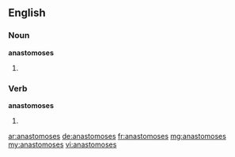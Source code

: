 ==English==

===Noun===
'''anastomoses'''

# {{plural of|anastomosis}}

===Verb===
'''anastomoses'''

# {{third-person singular of|anastomose}}

[[ar:anastomoses]]
[[de:anastomoses]]
[[fr:anastomoses]]
[[mg:anastomoses]]
[[my:anastomoses]]
[[vi:anastomoses]]